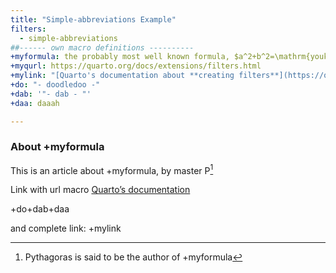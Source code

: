 ```yaml
---
title: "Simple-abbreviations Example"
filters:
  - simple-abbreviations
##------ own macro definitions ----------  
+myformula: the probably most well known formula, $a^2+b^2=\mathrm{youknow}$
+myqurl: https://quarto.org/docs/extensions/filters.html
+mylink: "[Quarto's documentation about **creating filters**](https://quarto.org/docs/extensions/filters.html)"
+do: "- doodledoo -"
+dab: '"- dab - "'
+daa: daaah

---
```

### About +myformula

This is an article about +myformula, by master P^[Pythagoras is said to be the author of +myformula]
  
Link with url macro [Quarto's documentation](+myqurl)

+do+dab+daa

and complete link: +mylink